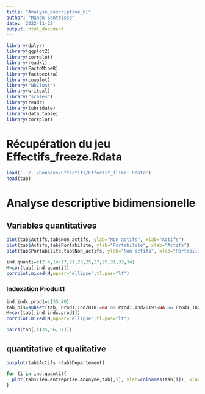 ```yaml
---
title: "Analyse_descriptive_bi"
author: "Manon Santrisse"
date: '2022-11-22'
output: html_document
---
```



```r
library(dplyr)
library(ggplot2)
library(corrplot)
library(readxl)
library(FactoMineR)
library(factoextra)
library(cowplot)
library("NbClust")
library(writexl)
library("scales")
library(readr)
library(lubridate)
library(data.table)
library(corrplot)
```



# Récupération du jeu Effectifs_freeze.Rdata
```r
load('../../Donnees/Effectifs/Effectif_1line+.Rdata')
head(tab)
```


# Analyse descriptive bidimensionelle

## Variables quantitatives


```r
plot(tab$Actifs,tab$Non_actifs, ylab="Non actifs", xlab="Actifs")
plot(tab$Actifs,tab$Portabilite, ylab="Portabilite", xlab="Actifs")
plot(tab$Portabilite,tab$Non_actifs, ylab="Non actifs", xlab="Portabilite")
```



```r
ind.quanti=c(2:4,14:17,21,23,25,27,29,31,33,34)
M=cor(tab[,ind.quanti])
corrplot.mixed(M,upper="ellipse",tl.pos="lt")
```

### Indexation Produit1

```r
ind.indx.prod1=c(35:40)
tab_bis=subset(tab, Prod1_Ind2018!=NA && Prod1_Ind2019!=NA && Prod1_Ind2020!=NA && Prod1_Ind2021!=NA && Prod1_Ind2022!=NA)
M=cor(tab[,ind.indx.prod1])
corrplot.mixed(M,upper="ellipse",tl.pos="lt")
```
```r
pairs(tab[,c(35,36,37)])
```


## quantitative et qualitative
```r
boxplot(tab$Actifs ~tab$Departement)
```


```r

for (i in ind.quanti){
  plot(tab$Lien.entreprise.Anonyme,tab[,i], ylab=colnames(tab[i]), xlab="Lien Entreprise")
}

```